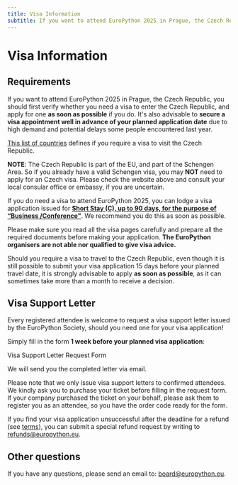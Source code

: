```yaml
---
title: Visa Information
subtitle: If you want to attend EuroPython 2025 in Prague, the Czech Republic, you should first verify whether you need a visa to enter the Czech Republic, and apply for one as soon as possible if you do.
---
```


# Visa Information

## Requirements

If you want to attend EuroPython 2025 in Prague, the Czech Republic, you should first verify whether you need a visa to enter the Czech Republic, and apply for one **as soon as possible** if you do.  It's also advisable to **secure a visa appointment well in advance of your planned application date** due to high demand and potential delays some people encountered last year.

[This list of countries](https://www.mzv.cz/jnp/en/information_for_aliens/short_stay_visa/list_of_states_whose_citizens_are/index.html) defines if you require a visa to visit the Czech Republic.

**NOTE**: The Czech Republic is part of the EU, and part of the Schengen Area. So if you already have a valid Schengen visa, you may **NOT** need to apply for an Czech visa. Please check the website above and consult your local consular office or embassy, if you are uncertain.

If you do need a visa to attend EuroPython 2025, you can lodge a visa application issued for **[Short Stay (C), up to 90 days, for the purpose of “Business /Conference"](https://www.mzv.cz/jnp/en/information_for_aliens/short_stay_visa/conference.html)**. We recommend you do this as soon as possible.

Please make sure you read all the visa pages carefully and prepare all the required documents before making your application. **The EuroPython organisers are not able nor qualified to give visa advice.**

Should you require a visa to travel to the Czech Republic, even though it is still possible to submit your visa application 15 days before your planned travel date, it is strongly advisable to apply **as soon as possible**, as it can sometimes take more than a month to receive a decision.

## Visa Support Letter

Every registered attendee is welcome to request a visa support letter issued by the EuroPython Society, should you need one for your visa application!

Simply fill in the form **1 week before your planned visa application**:

<div class="text-center">
<ButtonLink url="https://forms.gle/fJPPgcKFccFmAe2g9"> Visa Support Letter Request Form</ButtonLink>
</div>

We will send you the completed letter via email.

Please note that we only issue visa support letters to confirmed attendees. We kindly ask you to purchase your ticket before filling in the request form. If your company purchased the ticket on your behalf, please ask them to register you as an attendee, so you have the order code ready for the form.

If you find your visa application unsuccessful after the deadline for a refund (see [terms](/terms/#4-refunds)), you can submit a special refund request by writing to [refunds@europython.eu](mailto:refunds@europython.eu).

## Other questions

If you have any questions, please send an email to: [board@europython.eu](mailto:board@europython.eu).
